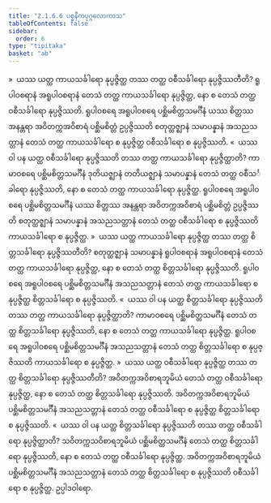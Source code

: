 ```yaml
---
title: "2.1.6.6 ပစ္စနီကပုဂ္ဂလောကာသ"
tableOfContents: false
sidebar:
  order: 6
type: "tipitaka"
basket: "ab"
---
```



<DynamicBreadcrumb />

<Division number="77">

<Paragraph number="356">
»  ယဿ ယတ္ထ ကာယသင်္ခါရော နုပ္ပဇ္ဇိတ္ထ တဿ တတ္ထ ဝစီသင်္ခါရော နုပ္ပဇ္ဇိဿတီတိ?
</Paragraph>

<Paragraph number="357">
ရူပါဝစရာနံ အရူပါဝစရာနံ တေသံ တတ္ထ ကာယသင်္ခါရော နုပ္ပဇ္ဇိတ္ထ, နော စ တေသံ တတ္ထ ဝစီသင်္ခါရော နုပ္ပဇ္ဇိဿတိ. ရူပါဝစရေ အရူပါဝစရေ ပစ္ဆိမစိတ္တသမင်္ဂီနံ ယဿ စိတ္တဿ အနန္တရာ အဝိတက္ကအဝိစာရံ ပစ္ဆိမစိတ္တံ ဥပ္ပဇ္ဇိဿတိ စတုတ္ထဇ္ဈာနံ သမာပန္နာနံ အသညသတ္တာနံ တေသံ တတ္ထ ကာယသင်္ခါရော စ နုပ္ပဇ္ဇိတ္ထ ဝစီသင်္ခါရော စ နုပ္ပဇ္ဇိဿတိ.
</Paragraph>

<Paragraph number="358">
«  ယဿ ဝါ ပန ယတ္ထ ဝစီသင်္ခါရော နုပ္ပဇ္ဇိဿတိ တဿ တတ္ထ ကာယသင်္ခါရော နုပ္ပဇ္ဇိတ္ထာတိ?
</Paragraph>

<Paragraph number="359">
ကာမာဝစရေ ပစ္ဆိမစိတ္တသမင်္ဂီနံ ဒုတိယဇ္ဈာနံ တတိယဇ္ဈာနံ သမာပန္နာနံ တေသံ တတ္ထ ဝစီသင်္ခါရော နုပ္ပဇ္ဇိဿတိ, နော စ တေသံ တတ္ထ ကာယသင်္ခါရော နုပ္ပဇ္ဇိတ္ထ. ရူပါဝစရေ အရူပါဝစရေ ပစ္ဆိမစိတ္တသမင်္ဂီနံ ယဿ စိတ္တဿ အနန္တရာ အဝိတက္ကအဝိစာရံ ပစ္ဆိမစိတ္တံ ဥပ္ပဇ္ဇိဿတိ စတုတ္ထဇ္ဈာနံ သမာပန္နာနံ အသညသတ္တာနံ တေသံ တတ္ထ ဝစီသင်္ခါရော စ နုပ္ပဇ္ဇိဿတိ ကာယသင်္ခါရော စ နုပ္ပဇ္ဇိတ္ထ.
</Paragraph>

<Paragraph number="360">
»  ယဿ ယတ္ထ ကာယသင်္ခါရော နုပ္ပဇ္ဇိတ္ထ တဿ တတ္ထ စိတ္တသင်္ခါရော နုပ္ပဇ္ဇိဿတီတိ?
</Paragraph>

<Paragraph number="361">
စတုတ္ထဇ္ဈာနံ သမာပန္နာနံ ရူပါဝစရာနံ အရူပါဝစရာနံ တေသံ တတ္ထ ကာယသင်္ခါရော နုပ္ပဇ္ဇိတ္ထ, နော စ တေသံ တတ္ထ စိတ္တသင်္ခါရော နုပ္ပဇ္ဇိဿတိ. ရူပါဝစရေ အရူပါဝစရေ ပစ္ဆိမစိတ္တသမင်္ဂီနံ အသညသတ္တာနံ တေသံ တတ္ထ ကာယသင်္ခါရော စ နုပ္ပဇ္ဇိတ္ထ စိတ္တသင်္ခါရော စ နုပ္ပဇ္ဇိဿတိ.
</Paragraph>

<Paragraph number="362">
«  ယဿ ဝါ ပန ယတ္ထ စိတ္တသင်္ခါရော နုပ္ပဇ္ဇိဿတိ တဿ တတ္ထ ကာယသင်္ခါရော နုပ္ပဇ္ဇိတ္ထာတိ?
</Paragraph>

<Paragraph number="363">
ကာမာဝစရေ ပစ္ဆိမစိတ္တသမင်္ဂီနံ တေသံ တတ္ထ စိတ္တသင်္ခါရော နုပ္ပဇ္ဇိဿတိ, နော စ တေသံ တတ္ထ ကာယသင်္ခါရော နုပ္ပဇ္ဇိတ္ထ. ရူပါဝစရေ အရူပါဝစရေ ပစ္ဆိမစိတ္တသမင်္ဂီနံ အသညသတ္တာနံ တေသံ တတ္ထ စိတ္တသင်္ခါရော စ နုပ္ပဇ္ဇိဿတိ ကာယသင်္ခါရော စ နုပ္ပဇ္ဇိတ္ထ.
</Paragraph>

</Division>
<Division number="78">

<Paragraph number="364">
»  ယဿ ယတ္ထ ဝစီသင်္ခါရော နုပ္ပဇ္ဇိတ္ထ တဿ တတ္ထ စိတ္တသင်္ခါရော နုပ္ပဇ္ဇိဿတီတိ?
</Paragraph>

<Paragraph number="365">
အဝိတက္ကအဝိစာရဘူမိယံ တေသံ တတ္ထ ဝစီသင်္ခါရော နုပ္ပဇ္ဇိတ္ထ, နော စ တေသံ တတ္ထ စိတ္တသင်္ခါရော နုပ္ပဇ္ဇိဿတိ. အဝိတက္ကအဝိစာရဘူမိယံ ပစ္ဆိမစိတ္တသမင်္ဂီနံ အသညသတ္တာနံ တေသံ တတ္ထ ဝစီသင်္ခါရော စ နုပ္ပဇ္ဇိတ္ထ စိတ္တသင်္ခါရော စ နုပ္ပဇ္ဇိဿတိ.
</Paragraph>

<Paragraph number="366">
«  ယဿ ဝါ ပန ယတ္ထ စိတ္တသင်္ခါရော နုပ္ပဇ္ဇိဿတိ တဿ တတ္ထ ဝစီသင်္ခါရော နုပ္ပဇ္ဇိတ္ထာတိ?
</Paragraph>

<Paragraph number="367">
သဝိတက္ကသဝိစာရဘူမိယံ ပစ္ဆိမစိတ္တသမင်္ဂီနံ တေသံ တတ္ထ စိတ္တသင်္ခါရော နုပ္ပဇ္ဇိဿတိ, နော စ တေသံ တတ္ထ ဝစီသင်္ခါရော နုပ္ပဇ္ဇိတ္ထ. အဝိတက္ကအဝိစာရဘူမိယံ ပစ္ဆိမစိတ္တသမင်္ဂီနံ အသညသတ္တာနံ တေသံ တတ္ထ စိတ္တသင်္ခါရော စ နုပ္ပဇ္ဇိဿတိ ဝစီသင်္ခါရော စ နုပ္ပဇ္ဇိတ္ထ.

</Paragraph>
</Division>

<Paragraph number="368" type="center">
ဥပ္ပါဒဝါရော.
</Paragraph>